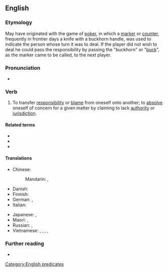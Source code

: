 ==English==
{{wikipedia|Buck passing}}

===Etymology===
May have originated with the game of [[poker]], in which a [[marker]] or [[counter]], frequently in frontier days a knife with a buckhorn handle, was used to indicate the person whose turn it was to deal. If the player did not wish to deal he could pass the responsibility by passing the "buckhorn" or "[[buck]]", as the marker came to be called, to the next player.

===Pronunciation===
* {{audio|en|En-au-pass the buck.ogg|Audio (AU)}}

===Verb===
{{en-verb|*}}

# {{lb|en|idiomatic|informal}} To transfer [[responsibility]] or [[blame]] from oneself onto another; to [[absolve]] oneself of concern for a given matter by claiming to lack [[authority]] or [[jurisdiction]].

====Related terms====
* {{l|en|buck-passing}}
* {{l|en|buck-passer}}
* {{l|en|the buck stops here}}

====Translations====
{{trans-top|to transfer responsibility or blame from oneself}}
* Chinese:
*: Mandarin: {{t|cmn|推卸責任|sc=Hani}}, {{t|cmn|推卸责任|tr=tuīxiè zérèn|sc=Hani}}
* Danish: {{t|da|sende aben videre}} {{qualifier|lit.: passing the monkey along}}
* Finnish: {{t|fi|pakoilla vastuuta}}
* German: {{t|de|die [[Verantwortung]] [[weiterreichen]] (an)}}, {{t|de|die [[Verantwortung]] [[schieben]] (auf)}}
* Italian: {{t|it|fare a scaricabarili}}
{{trans-mid}}
* Japanese: {{t+|ja|蜥蜴の尻尾切り}} {{qualifier|lit.: cutting the lizard's tail}}, {{t|ja|[[盥回し]]にする|tr=たらいまわし‐にする, "taraimawasi" ni suru}}
* Maori: {{t|mi|whakarare}}, {{t|mi|uapare}}
* Russian: {{t|ru|[[сва́ливать]] [[отве́тственность]]|impf}}, {{t|ru|переводи́ть стре́лки|impf}} {{qualifier|coll., lit.: move the arrows}}
* Vietnamese: {{t|vi|đổ trách nhiệm}} {{qualifier|lit.: to pour responsibility}}, {{t|vi|chuồi trách nhiệm}} {{qualifier|lit.: to sneak in responsibility}}, {{t|vi|đổ tội}} {{qualifier|lit.: to pour blame}}, {{t|vi|đổ lỗi}} {{qualifier|lit.: to pour blame}}, {{t|vi|đổ quanh}} {{qualifier|lit.: to pour it around}}
{{trans-bottom}}

===Further reading===
* {{R:Phrase Finder|url=https://www.phrases.org.uk/meanings/pass-the-buck.html}}

[[Category:English predicates]]